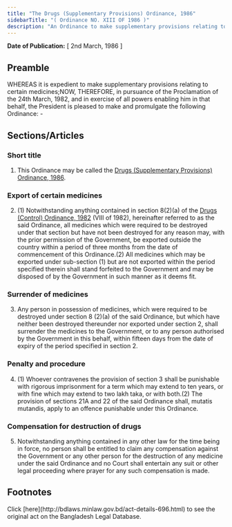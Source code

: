 ```yaml
---
title: "The Drugs (Supplementary Provisions) Ordinance, 1986"
sidebarTitle: "( Ordinance NO. XIII OF 1986 )"
description: "An Ordinance to make supplementary provisions relating to certain medicines."
---
```


**Date of Publication:** [ 2nd March, 1986 ]

## Preamble

WHEREAS it is expedient to make supplementary provisions relating to certain medicines;NOW, THEREFORE, in pursuance of the Proclamation of the 24th March, 1982, and in exercise of all powers enabling him in that behalf, the President is pleased to make and promulgate the following Ordinance: -

## Sections/Articles

### Short title

1. This Ordinance may be called the [Drugs (Supplementary Provisions) Ordinance, 1986](/act-696.html "Drugs (Supplementary Provisions) Ordinance, 1986").

### Export of certain medicines

2. (1) Notwithstanding anything contained in section 8(2)(a) of the [Drugs (Control) Ordinance, 1982](/act-623.html "Drugs (Control) Ordinance, 1982") (VΙΙΙ of 1982), hereinafter referred to as the said Ordinance, all medicines which were required to be destroyed under that section but have not been destroyed for any reason may, with the prior permission of the Government, be exported outside the country within a period of three months from the date of commencement of this Ordinance.(2) All medicines which may be exported under sub-section (1) but are not exported within the period specified therein shall stand forfeited to the Government and may be disposed of by the Government in such manner as it deems fit.

### Surrender of medicines

3. Any person in possession of medicines, which were required to be destroyed under section 8 (2)(a) of the said Ordinance, but which have neither been destroyed thereunder nor exported under section 2, shall surrender the medicines to the Government, or to any person authorised by the Government in this behalf, within fifteen days from the date of expiry of the period specified in section 2.

### Penalty and procedure

4. (1) Whoever contravenes the provision of section 3 shall be punishable with rigorous imprisonment for a term which may extend to ten years, or with fine which may extend to two lakh taka, or with both.(2) The provision of sections 21A and 22 of the said Ordinance shall, mutatis mutandis, apply to an offence punishable under this Ordinance.

### Compensation for destruction of drugs

5. Notwithstanding anything contained in any other law for the time being in force, no person shall be entitled to claim any compensation against the Government or any other person for the destruction of any medicine under the said Ordinance and no Court shall entertain any suit or other legal proceeding where prayer for any such compensation is made.

## Footnotes

<Note>
  Click [here](http://bdlaws.minlaw.gov.bd/act-details-696.html) to see the original act on the Bangladesh Legal Database.
</Note>
